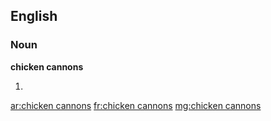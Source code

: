 ==English==

===Noun===
'''chicken cannons'''

# {{plural of|chicken cannon}}

[[ar:chicken cannons]]
[[fr:chicken cannons]]
[[mg:chicken cannons]]